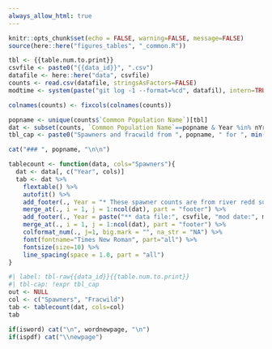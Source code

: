 ```yaml
---
always_allow_html: true
---
```


```r
knitr::opts_chunk$set(echo = FALSE, warning=FALSE, message=FALSE)
source(here::here("figures_tables", "_common.R"))
```

```r
tbl <- {{table.num.to.print}}
csvfile <- paste0("{{data_id}}", ".csv")
datafile <- here::here("data", csvfile)
counts <- read.csv(datafile, stringsAsFactors=FALSE)
modtime <- system(paste("git log -1 --format=%cd", datafil), intern=TRUE)
```

<!-- fixcols is in _common.R
     A function I need for data wrangling. There are better ways to do this -->

```r
colnames(counts) <- fixcols(colnames(counts))
```


```r
popname <- unique(counts$`Common Population Name`)[tbl]
dat <- subset(counts, `Common Population Name`==popname & Year %in% nYr)
tbl_cap <- paste0("Spawners and fracwild from ", popname, " for ", min(dat$Year), " to ", max(dat$Year), ". ")
```

<!-- unlike tbl-cap, label won't take a string so !expr tbl_label won't work. But you can still make this work with the hack below. -->

```r
cat("### ", popname, "\n\n")
```

<!-- tablecount function -->
```r
tablecount <- function(data, cols="Spawners"){
  dat <- data[, c("Year", cols)]
  tab <- dat %>%
    flextable() %>%
    autofit() %>%
    add_footer(., Year = "* These spawner counts are from river redd surveys.") %>%
    merge_at(., i = 1, j = 1:ncol(dat), part = "footer") %>% 
    add_footer(., Year = paste("** data file:", csvfile, "mod date:", modtime)) %>%
    merge_at(., i = 1, j = 1:ncol(dat), part = "footer") %>% 
    colformat_num(., j=1, big.mark = "", na_str = "NA") %>%
    font(fontname="Times New Roman", part="all") %>%
    fontsize(size=10) %>%
    line_spacing(space = 1.0, part = "all")
}
```

```r
#| label: tbl-raw{{data_id}}{{table.num.to.print}}
#| tbl-cap: !expr tbl_cap
out <- NULL
col <- c("Spawners", "Fracwild")
tab <- tablecount(dat, cols=col)
tab
```

```r
if(isword) cat("\n", wordnewpage, "\n")
if(ispdf) cat("\\newpage")
```
